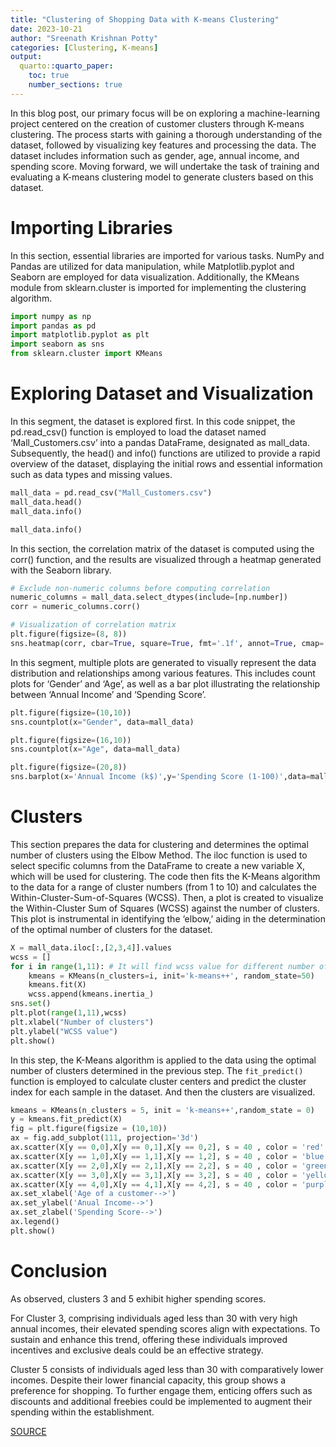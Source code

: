 ```yaml
---
title: "Clustering of Shopping Data with K-means Clustering"
date: 2023-10-21
author: "Sreenath Krishnan Potty"
categories: [Clustering, K-means]
output:
  quarto::quarto_paper:
    toc: true
    number_sections: true
---
```


In this blog post, our primary focus will be on exploring a machine-learning project centered on the creation of customer clusters through K-means clustering. The process starts with gaining a thorough understanding of the dataset, followed by visualizing key features and processing the data. The dataset includes information such as gender, age, annual income, and spending score. Moving forward, we will undertake the task of training and evaluating a K-means clustering model to generate clusters based on this dataset.

# Importing Libraries

In this section, essential libraries are imported for various tasks. NumPy and Pandas are utilized for data manipulation, while Matplotlib.pyplot and Seaborn are employed for data visualization. Additionally, the KMeans module from sklearn.cluster is imported for implementing the clustering algorithm.

```python
import numpy as np
import pandas as pd
import matplotlib.pyplot as plt
import seaborn as sns
from sklearn.cluster import KMeans
```

# Exploring Dataset and Visualization

In this segment, the dataset is explored first. In this code snippet, the pd.read_csv() function is employed to load the dataset named 'Mall_Customers.csv' into a pandas DataFrame, designated as mall_data. Subsequently, the head() and info() functions are utilized to provide a rapid overview of the dataset, displaying the initial rows and essential information such as data types and missing values.

```python
mall_data = pd.read_csv("Mall_Customers.csv")
mall_data.head()
mall_data.info()
```



```python
mall_data.info()
```




In this section, the correlation matrix of the dataset is computed using the corr() function, and the results are visualized through a heatmap generated with the Seaborn library.

```python
# Exclude non-numeric columns before computing correlation
numeric_columns = mall_data.select_dtypes(include=[np.number])
corr = numeric_columns.corr()

# Visualization of correlation matrix
plt.figure(figsize=(8, 8))
sns.heatmap(corr, cbar=True, square=True, fmt='.1f', annot=True, cmap='Reds')
```



In this segment, multiple plots are generated to visually represent the data distribution and relationships among various features. This includes count plots for 'Gender' and 'Age', as well as a bar plot illustrating the relationship between 'Annual Income' and 'Spending Score'.

```python
plt.figure(figsize=(10,10))
sns.countplot(x="Gender", data=mall_data)
```




```python
plt.figure(figsize=(16,10))
sns.countplot(x="Age", data=mall_data)
```




```python
plt.figure(figsize=(20,8))
sns.barplot(x='Annual Income (k$)',y='Spending Score (1-100)',data=mall_data)
```



# Clusters

This section prepares the data for clustering and determines the optimal number of clusters using the Elbow Method. The iloc function is used to select specific columns from the DataFrame to create a new variable X, which will be used for clustering. The code then fits the K-Means algorithm to the data for a range of cluster numbers (from 1 to 10) and calculates the Within-Cluster-Sum-of-Squares (WCSS). Then, a plot is created to visualize the Within-Cluster Sum of Squares (WCSS) against the number of clusters. This plot is instrumental in identifying the 'elbow,' aiding in the determination of the optimal number of clusters for the dataset.

```python
X = mall_data.iloc[:,[2,3,4]].values
wcss = []
for i in range(1,11): # It will find wcss value for different number of clusters (for 1 cluster, for 2...until 10 clusters) and put it in our list
    kmeans = KMeans(n_clusters=i, init='k-means++', random_state=50)
    kmeans.fit(X)
    wcss.append(kmeans.inertia_)
sns.set()
plt.plot(range(1,11),wcss)
plt.xlabel("Number of clusters")
plt.ylabel("WCSS value")
plt.show()
```



In this step, the K-Means algorithm is applied to the data using the optimal number of clusters determined in the previous step. The `fit_predict()` function is employed to calculate cluster centers and predict the cluster index for each sample in the dataset. And then the clusters are visualized. 

```python
kmeans = KMeans(n_clusters = 5, init = 'k-means++',random_state = 0)
y = kmeans.fit_predict(X)
fig = plt.figure(figsize = (10,10))
ax = fig.add_subplot(111, projection='3d')
ax.scatter(X[y == 0,0],X[y == 0,1],X[y == 0,2], s = 40 , color = 'red', label = "cluster 1")
ax.scatter(X[y == 1,0],X[y == 1,1],X[y == 1,2], s = 40 , color = 'blue', label = "cluster 2")
ax.scatter(X[y == 2,0],X[y == 2,1],X[y == 2,2], s = 40 , color = 'green', label = "cluster 3")
ax.scatter(X[y == 3,0],X[y == 3,1],X[y == 3,2], s = 40 , color = 'yellow', label = "cluster 4")
ax.scatter(X[y == 4,0],X[y == 4,1],X[y == 4,2], s = 40 , color = 'purple', label = "cluster 5")
ax.set_xlabel('Age of a customer-->')
ax.set_ylabel('Anual Income-->')
ax.set_zlabel('Spending Score-->')
ax.legend()
plt.show()
```




# Conclusion
As observed, clusters 3 and 5 exhibit higher spending scores.

For Cluster 3, comprising individuals aged less than 30 with very high annual incomes, their elevated spending scores align with expectations. To sustain and enhance this trend, offering these individuals improved incentives and exclusive deals could be an effective strategy.

Cluster 5 consists of individuals aged less than 30 with comparatively lower incomes. Despite their lower financial capacity, this group shows a preference for shopping. To further engage them, enticing offers such as discounts and additional freebies could be implemented to augment their spending within the establishment.

[SOURCE](https://github.com/Sree4587/sree4587.github.io/blob/main/posts/Blog2/index.qmd)